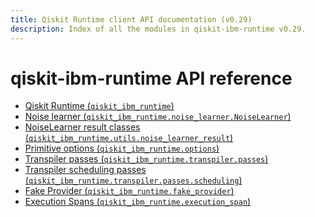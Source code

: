 ```yaml
---
title: Qiskit Runtime client API documentation (v0.29)
description: Index of all the modules in qiskit-ibm-runtime v0.29.
---
```


# qiskit-ibm-runtime API reference

*   [Qiskit Runtime (`qiskit_ibm_runtime`)](runtime-service)
*   [Noise learner (`qiskit_ibm_runtime.noise_learner.NoiseLearner`)](noise-learner)
*   [NoiseLearner result classes (`qiskit_ibm_runtime.utils.noise_learner_result`)](noise-learner-result)
*   [Primitive options (`qiskit_ibm_runtime.options`)](options)
*   [Transpiler passes (`qiskit_ibm_runtime.transpiler.passes`)](transpiler)
*   [Transpiler scheduling passes (`qiskit_ibm_runtime.transpiler.passes.scheduling`)](transpiler-passes-scheduling)
*   [Fake Provider (`qiskit_ibm_runtime.fake_provider`)](fake-provider)
*   [Execution Spans (`qiskit_ibm_runtime.execution_span`)](execution-span)

